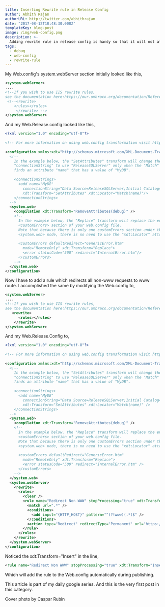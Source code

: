 ```yaml
---
title: Inserting Rewrite rule in Release Config
author: Abhith Rajan
authorURL: http://twitter.com/abhithrajan
date: "2017-08-12T10:48:30.000Z"
templateKey: blog-post
image: /img/web-config.png
description: >-
  Adding rewrite rule in release config is handy so that it will not affect during Debug mode.
tags:
  - debug
  - web-config
  - rewrite-rule
---
```


My Web.config's system.webServer section initially looked like this,

```xml
<system.webServer>
....
<!--If you wish to use IIS rewrite rules, 
see the documentation here:https://our.umbraco.org/documentation/Reference/Routing/IISRewriteRules-->
 <!--<rewrite>
	<rules></rules>
     </rewrite> -->
</system.webServer>
 ```

And my Web.Release.config looked like this,

```xml
<?xml version="1.0" encoding="utf-8"?>
 
<!-- For more information on using web.config transformation visit https://go.microsoft.com/fwlink/?LinkId=125889 -->
 
<configuration xmlns:xdt="http://schemas.microsoft.com/XML-Document-Transform">
  <!--
    In the example below, the "SetAttributes" transform will change the value of 
    "connectionString" to use "ReleaseSQLServer" only when the "Match" locator 
    finds an attribute "name" that has a value of "MyDB".
    
    <connectionStrings>
      <add name="MyDB" 
        connectionString="Data Source=ReleaseSQLServer;Initial Catalog=MyReleaseDB;Integrated Security=True" 
        xdt:Transform="SetAttributes" xdt:Locator="Match(name)"/>
    </connectionStrings>
  -->
  <system.web>
    <compilation xdt:Transform="RemoveAttributes(debug)" />
    <!--
      In the example below, the "Replace" transform will replace the entire 
      <customErrors> section of your web.config file.
      Note that because there is only one customErrors section under the 
      <system.web> node, there is no need to use the "xdt:Locator" attribute.
      
      <customErrors defaultRedirect="GenericError.htm"
        mode="RemoteOnly" xdt:Transform="Replace">
        <error statusCode="500" redirect="InternalError.htm"/>
      </customErrors>
    -->
  </system.web>
</configuration>
```

Now I have to add a rule which redirects all non-www requests to www route. I accomplished the same by modifying the Web.config to,

```xml
<system.webServer>
....
<!--If you wish to use IIS rewrite rules, 
see the documentation here:https://our.umbraco.org/documentation/Reference/Routing/IISRewriteRules-->
   <rewrite>
      <rules></rules>
    </rewrite>
</system.webServer>
```

 And my Web.Release.Config to,

```xml
<?xml version="1.0" encoding="utf-8"?>
 
<!-- For more information on using web.config transformation visit https://go.microsoft.com/fwlink/?LinkId=125889 -->
 
<configuration xmlns:xdt="http://schemas.microsoft.com/XML-Document-Transform">
  <!--
    In the example below, the "SetAttributes" transform will change the value of
    "connectionString" to use "ReleaseSQLServer" only when the "Match" locator
    finds an attribute "name" that has a value of "MyDB".
 
    <connectionStrings>
      <add name="MyDB"
        connectionString="Data Source=ReleaseSQLServer;Initial Catalog=MyReleaseDB;Integrated Security=True"
        xdt:Transform="SetAttributes" xdt:Locator="Match(name)" />
    </connectionStrings>
  -->
  <system.web>
    <compilation xdt:Transform="RemoveAttributes(debug)" />
    <!--
      In the example below, the "Replace" transform will replace the entire
      <customErrors> section of your web.config file.
      Note that because there is only one customErrors section under the
      <system.web> node, there is no need to use the "xdt:Locator" attribute.
 
      <customErrors defaultRedirect="GenericError.htm"
        mode="RemoteOnly" xdt:Transform="Replace">
        <error statusCode="500" redirect="InternalError.htm" />
      </customErrors>
    -->
  </system.web>
  <system.webServer>
    <rewrite>
      <rules>
        <clear />
        <rule name="Redirect Non WWW" stopProcessing="true" xdt:Transform="Insert">
          <match url=".*" />
          <conditions>
            <add input="{HTTP_HOST}" pattern="^(?!www)(.*)$" />
          </conditions>
          <action type="Redirect" redirectType="Permanent" url="https://www.{C:1}/{R:0}" />
        </rule>
      </rules>
    </rewrite>
  </system.webServer>
</configuration>
```

Noticed the xdt:Transform="Insert" in the line,

```xml
<rule name="Redirect Non WWW" stopProcessing="true" xdt:Transform="Insert">
```

Which will add the rule to the Web.config automatically during publishing. 

This article is part of my daily google series. And this is the very first post in this category.

Cover photo by Caspar Rubin